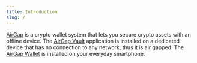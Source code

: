 ```yaml
---
title: Introduction
slug: /
---
```


[AirGap](https://airgap.it) is a crypto wallet system that lets you secure crypto assets with an offline device.
The [AirGap Vault](airgap-vault/introduction) application is installed on a dedicated device that has no connection to any network, thus it is air gapped.
The [AirGap Wallet](airgap-wallet/introduction) is installed on your everyday smartphone.